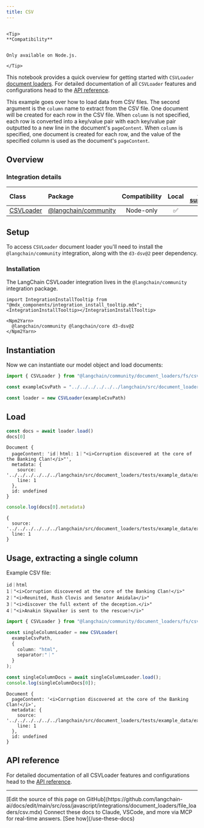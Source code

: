 ```yaml
---
title: CSV
---
```



```{=mdx}

<Tip>
**Compatibility**


Only available on Node.js.

</Tip>

```

This notebook provides a quick overview for getting started with `CSVLoader` [document loaders](/oss/javascript/integrations/document_loaders). For detailed documentation of all `CSVLoader` features and configurations head to the [API reference](https://api.js.langchain.com/classes/langchain_community_document_loaders_fs_csv.CSVLoader.html).

This example goes over how to load data from CSV files. The second argument is the `column` name to extract from the CSV file. One document will be created for each row in the CSV file. When `column` is not specified, each row is converted into a key/value pair with each key/value pair outputted to a new line in the document's `pageContent`. When `column` is specified, one document is created for each row, and the value of the specified column is used as the document's `pageContent`.

## Overview

### Integration details

| Class | Package | Compatibility | Local | [PY support](https://python.langchain.com/docs/integrations/document_loaders/csv)|
| :--- | :--- | :---: | :---: |  :---: |
| [CSVLoader](https://api.js.langchain.com/classes/langchain_community_document_loaders_fs_csv.CSVLoader.html) | [@langchain/community](https://api.js.langchain.com/modules/langchain_community_document_loaders_fs_csv.html) | Node-only | ✅ | ✅ |

## Setup

To access `CSVLoader` document loader you'll need to install the `@langchain/community` integration, along with the `d3-dsv@2` peer dependency.

### Installation

The LangChain CSVLoader integration lives in the `@langchain/community` integration package.

```{=mdx}
import IntegrationInstallTooltip from "@mdx_components/integration_install_tooltip.mdx";
<IntegrationInstallTooltip></IntegrationInstallTooltip>

<Npm2Yarn>
  @langchain/community @langchain/core d3-dsv@2
</Npm2Yarn>

```

## Instantiation

Now we can instantiate our model object and load documents:

```typescript
import { CSVLoader } from "@langchain/community/document_loaders/fs/csv"

const exampleCsvPath = "../../../../../../langchain/src/document_loaders/tests/example_data/example_separator.csv";

const loader = new CSVLoader(exampleCsvPath)
```

## Load

```typescript
const docs = await loader.load()
docs[0]
```

```output
Document {
  pageContent: 'id｜html: 1｜"<i>Corruption discovered at the core of the Banking Clan!</i>"',
  metadata: {
    source: '../../../../../../langchain/src/document_loaders/tests/example_data/example_separator.csv',
    line: 1
  },
  id: undefined
}
```

```typescript
console.log(docs[0].metadata)
```

```output
{
  source: '../../../../../../langchain/src/document_loaders/tests/example_data/example_separator.csv',
  line: 1
}
```

## Usage, extracting a single column

Example CSV file:

```csv
id｜html
1｜"<i>Corruption discovered at the core of the Banking Clan!</i>"
2｜"<i>Reunited, Rush Clovis and Senator Amidala</i>"
3｜"<i>discover the full extent of the deception.</i>"
4｜"<i>Anakin Skywalker is sent to the rescue!</i>"
```

```typescript
import { CSVLoader } from "@langchain/community/document_loaders/fs/csv";

const singleColumnLoader = new CSVLoader(
  exampleCsvPath,
  {
    column: "html",
    separator:"｜"
  }
);

const singleColumnDocs = await singleColumnLoader.load();
console.log(singleColumnDocs[0]);
```

```output
Document {
  pageContent: '<i>Corruption discovered at the core of the Banking Clan!</i>',
  metadata: {
    source: '../../../../../../langchain/src/document_loaders/tests/example_data/example_separator.csv',
    line: 1
  },
  id: undefined
}
```

## API reference

For detailed documentation of all CSVLoader features and configurations head to the [API reference](https://api.js.langchain.com/classes/langchain_community_document_loaders_fs_csv.CSVLoader.html).

---

<Callout icon="pen-to-square" iconType="regular">
    [Edit the source of this page on GitHub](https://github.com/langchain-ai/docs/edit/main/src/oss/javascript/integrations/document_loaders/file_loaders/csv.mdx)
</Callout>
<Tip icon="terminal" iconType="regular">
    Connect these docs to Claude, VSCode, and more via MCP for    real-time answers. [See how](/use-these-docs)
</Tip>
